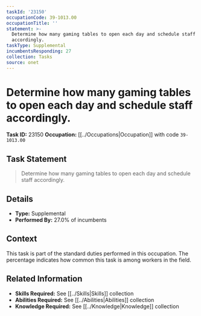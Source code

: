```yaml
---
taskId: '23150'
occupationCode: 39-1013.00
occupationTitle: ''
statement: >-
  Determine how many gaming tables to open each day and schedule staff
  accordingly.
taskType: Supplemental
incumbentsResponding: 27
collection: Tasks
source: onet
---
```

# Determine how many gaming tables to open each day and schedule staff accordingly.

**Task ID:** 23150
**Occupation:** [[../Occupations|Occupation]] with code `39-1013.00`

## Task Statement

> Determine how many gaming tables to open each day and schedule staff accordingly.

## Details

- **Type:** Supplemental
- **Performed By:** 27.0% of incumbents

## Context

This task is part of the standard duties performed in this occupation. The percentage indicates how common this task is among workers in the field.

## Related Information

- **Skills Required:** See [[../Skills|Skills]] collection
- **Abilities Required:** See [[../Abilities|Abilities]] collection
- **Knowledge Required:** See [[../Knowledge|Knowledge]] collection
